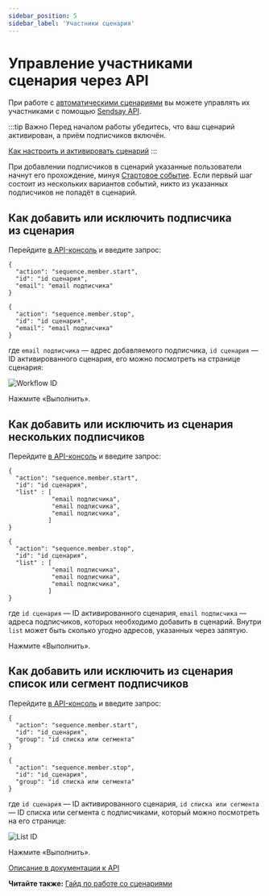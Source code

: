 ```yaml
---
sidebar_position: 5
sidebar_label: 'Участники сценария'
---
```



# Управление участниками сценария через API

При работе с [автоматическими сценариями](https://docs.sendsay.ru/automations/automation-with-workflows/workflow-creation) вы можете управлять их участниками с помощью [Sendsay API](https://sendsay.ru/api/api.html).

:::tip Важно
Перед началом работы убедитесь, что ваш сценарий активирован, а&nbsp;приём подписчиков включён.

[Как настроить и активировать сценарий](https://docs.sendsay.ru/automations/automation-with-workflows/workflow-guide#как-настроить-и-активировать-сценарий)
:::

При добавлении подписчиков в сценарий указанные пользователи начнут его прохождение, минуя [Стартовое событие](https://docs.sendsay.ru/automations/automation-with-workflows/workflow-blocks/#стартовые-события). Если первый шаг состоит из&nbsp;нескольких вариантов событий, никто из&nbsp;указанных подписчиков не&nbsp;попадёт в&nbsp;сценарий.

## Как добавить или исключить подписчика из&nbsp;сценария

Перейдите [в API-консоль](https://app.sendsay.ru/api/console) и введите запрос:

<Tabs>
<TabItem value="key1" label="Добавление подписчика">

```
{
  "action": "sequence.member.start",
  "id": "id сценария",
  "email": "email подписчика"
}
```

</TabItem>
<TabItem value="key2" label="Исключение подписчика">

```
{
  "action": "sequence.member.stop",
  "id": "id сценария",
  "email": "email подписчика"
}
```

</TabItem>
</Tabs>

где `email подписчика` — адрес добавляемого подписчика, `id сценария` — ID&nbsp;активированного сценария, его можно посмотреть на&nbsp;странице сценария:

![Workflow ID](/img/sendsay-api/workflow-members-management-with-api/workflow-id.png)

Нажмите «Выполнить».

## Как добавить или исключить из&nbsp;сценария нескольких подписчиков

Перейдите [в API-консоль](https://app.sendsay.ru/api/console) и введите запрос:

<Tabs>
<TabItem value="key1" label="Добавление подписчиков">

```
{
  "action": "sequence.member.start",
  "id": "id сценария",
  "list" : [
            "email подписчика",
            "email подписчика",
            "email подписчика",
           ]
}
```

</TabItem>
<TabItem value="key2" label="Исключение подписчиков">

```
{
  "action": "sequence.member.stop",
  "id": "id сценария",
  "list" : [
            "email подписчика",
            "email подписчика",
            "email подписчика",
           ]
}
```

</TabItem>
</Tabs>

где `id сценария` — ID активированного сценария, `email подписчика` — адреса подписчиков, которых необходимо добавить в сценарий. Внутри `list` может быть сколько угодно адресов, указанных через запятую.

Нажмите «Выполнить».

## Как добавить или исключить из&nbsp;сценария список или сегмент подписчиков

Перейдите [в API-консоль](https://app.sendsay.ru/api/console) и введите запрос:

<Tabs>
<TabItem value="key1" label="Добавление списка или сегмента">

```
{
  "action": "sequence.member.start",
  "id": "id_сценария",
  "group": "id списка или сегмента"
}
```

</TabItem>
<TabItem value="key2" label="Исключение списка или сегмента">

```
{
  "action": "sequence.member.stop",
  "id": "id_сценария",
  "group": "id списка или сегмента"
}

```

</TabItem>
</Tabs>

где `id сценария` — ID активированного сценария, `id списка или сегмента` — ID списка или сегмента c подписчиками, который можно посмотреть на его странице:

![List ID](/img/sendsay-api/workflow-members-management-with-api/list-id.png)

Нажмите «Выполнить».

[Описание в документации к API](https://sendsay.ru/api/api.html#Начать-прохождение-последовательности)

**Читайте также:** [Гайд по работе со сценариями](https://docs.sendsay.ru/automations/automation-with-workflows/workflow-guide)
